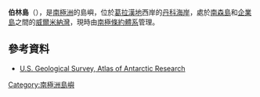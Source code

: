 {{coord|64.55|S|62.03|W|display=title}}

'''伯林島'''（{{lang-en|Bearing Island}}），是[[南極洲|南極洲]]的島嶼，位於[[葛拉漢地|葛拉漢地]]西岸的[[丹科海岸|丹科海岸]]，處於[[南森島_(南極洲)|南森島]]和[[企業島|企業島]]之間的[[威爾米納灣|威爾米納灣]]，現時由[[南極條約體系|南極條約體系]]管理。

==參考資料==
* [https://web.archive.org/web/20051030114935/http://usarc.usgs.gov/antarctic_atlas/ U.S. Geological Survey, Atlas of Antarctic Research]

{{DEFAULTSORT:Bearing Island}}
[[Category:南極洲島嶼|Category:南極洲島嶼]]


{{DancoCoast-geo-stub}}